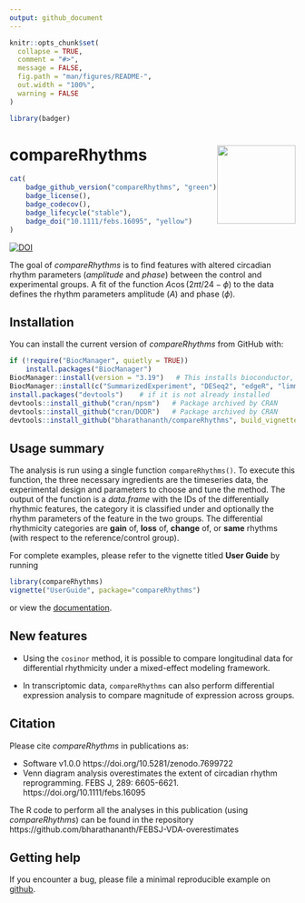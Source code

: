 ```yaml
---
output: github_document
---
```


<!-- README.md is generated from README.Rmd. Please edit that file -->

```r
knitr::opts_chunk$set(
  collapse = TRUE,
  comment = "#>",
  message = FALSE,
  fig.path = "man/figures/README-",
  out.width = "100%",
  warning = FALSE
)
```

```r
library(badger)
```

# compareRhythms <img src='man/figures/logo.png' align="right" height="138.5" />

<!-- badges: start -->
```r
cat(
	badge_github_version("compareRhythms", "green"),
	badge_license(),
	badge_codecov(),
	badge_lifecycle("stable"),
	badge_doi("10.1111/febs.16095", "yellow")
)
```
[![DOI](https://zenodo.org/badge/314899899.svg)](https://zenodo.org/badge/latestdoi/314899899)
<!-- badges: end -->


The goal of *compareRhythms* is to find features with altered circadian rhythm parameters (*amplitude* and *phase*) between the control and experimental groups. A fit of the function $A\cos(2\pi t/24 - \phi)$ to the data defines the rhythm parameters amplitude ($A$) and phase ($\phi$). 

## Installation

You can install the current version of *compareRhythms* from GitHub with:

``` r
if (!require("BiocManager", quietly = TRUE))
    install.packages("BiocManager")
BiocManager::install(version = "3.19")   # This installs bioconductor, but version 3.15 onwards are also ok
BiocManager::install(c("SummarizedExperiment", "DESeq2", "edgeR", "limma", "rain")) # Packages needed by compareRhythms
install.packages("devtools")    # if it is not already installed
devtools::install_github("cran/npsm")   # Package archived by CRAN
devtools::install_github("cran/DODR")   # Package archived by CRAN
devtools::install_github("bharathananth/compareRhythms", build_vignettes = TRUE, dependencies = TRUE)
```

## Usage summary
The analysis is run using a single function `compareRhythms()`. To execute this function, the three necessary ingredients are the timeseries data, the experimental design and parameters to choose and tune the method. The output of the function is a *data.frame* with the IDs of the differentially rhythmic features, the category it is classified under and optionally the rhythm parameters of the feature in the two groups. The differential rhythmicity categories are **gain** of, **loss** of, **change** of, or  **same** rhythms (with respect to the reference/control group). 

For complete examples, please refer to the vignette titled **User Guide** by running
```r
library(compareRhythms)
vignette("UserGuide", package="compareRhythms")
```
or view the [documentation](https://bharathananth.github.io/compareRhythms/articles/UserGuide.html).

## New features

- Using the `cosinor` method, it is possible to compare longitudinal data for differential rhythmicity under a mixed-effect modeling framework.

- In transcriptomic data, `compareRhythms` can also perform differential expression analysis to compare magnitude of expression across groups.

## Citation

Please cite *compareRhythms* in publications as:

-  Software v1.0.0  https://doi.org/10.5281/zenodo.7699722
-  Venn diagram analysis overestimates the extent of circadian rhythm reprogramming. FEBS J, 289: 6605-6621. https://doi.org/10.1111/febs.16095
  
  The R code to perform all the analyses in this publication (using *compareRhythms*) can be found in the repository https://github.com/bharathananth/FEBSJ-VDA-overestimates

## Getting help

If you encounter a bug, please file a minimal reproducible example on [github](https://github.com/bharathananth/compareRhythms/issues).
